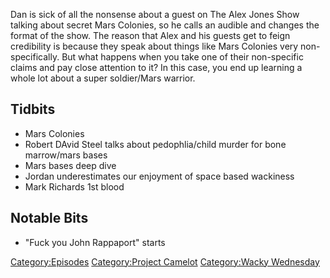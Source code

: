 {{DEFAULTSORT:
    #_EPISODE_0060:Mars Colonies
}}{{Episode
    | title           = Mars Colonies
    | caption         = Listen to this episode on [https://knowledgefight.libsyn.com/knowledge-fight-mars-colonies Libsyn] [https://open.spotify.com/episode/1Og6GFSi4NWinlRMrwsfhy Spotify], Read the [[Transcript/60: Mars Colonies|Unofficial Transcript]]
    | episodeNumber   = 60
    | length          = 01:55:16
    | airDate         = July 3, 2017
    | episodeType     = [[:Category:Project Camelot|Project Camelot]], [[:Category:Wacky Wednesday|Wacky Wednesday]]
    | appearance      = [[Kerry Cassidy]], [[Robert David Steele]], [[Andrew Basiago]], [[Louise Mensch]], [[Randy Cramer]], [[Mark Richards]]
    | beverage        = Stubborn Soda Agave Vanilla Cream Soda
    | previousEpisode = [[59: August 17-18, 2015]]
    | nextEpisode     = [[61: July 5, 2017]]
}}

{{Stub}}

Dan is sick of all the nonsense about a guest on The Alex Jones Show talking about secret Mars Colonies, so he calls an audible and changes the format of the show. The reason that Alex and his guests get to feign credibility is because they speak about things like Mars Colonies very non-specifically. But what happens when you take one of their non-specific claims and pay close attention to it? In this case, you end up learning a whole lot about a super soldier/Mars warrior.

==Tidbits==

*Mars Colonies
*Robert DAvid Steel talks about pedophlia/child murder for bone marrow/mars bases
*Mars bases deep dive
*Jordan underestimates our enjoyment of space based wackiness
*Mark Richards 1st blood

==Notable Bits==

*"Fuck you John Rappaport" starts

[[Category:Episodes]]
[[Category:Project Camelot]]
[[Category:Wacky Wednesday]]
